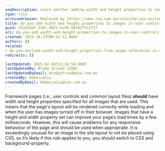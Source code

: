 ```yaml
---
seoDescription: Learn whether adding width and height properties to images in user controls improves load times or impacts responsiveness.
type: rule
archivedreason: Replaced by [https://www.ssw.com.au/rules/do-you-exclude-width-and-height-properties-from-image-references-in-content](/rules/do-you-exclude-width-and-height-properties-from-image-references-in-content)
title: Do you add width and height properties to images in user controls?
guid: 37a314af-230c-4831-bc9b-04fd27fc271f
uri: do-you-add-width-and-height-properties-to-images-in-user-controls
created: 2015-10-13T00:41:12.000Z
authors: []
related:
- do-you-exclude-width-and-height-properties-from-image-references-in-content
redirects: []

lastUpdated: 2025-02-04T12:34:58.000Z
lastUpdatedBy: Brady Stroud [SSW]
lastUpdatedByEmail: bradystroud@ssw.com.au
createdBy: RebeccaLiu
createdByEmail: RebeccaLiu@ssw.com.au
---
```


Framework pages (i.e., user controls and common layout files) **should** have width and height properties specified for all images that are used. This means that the page's layout will be rendered correctly while loading and when the user has images turned off in their browser.
Images that have a height and width property set can improve your page’s load times by a few milliseconds. However, this will cause problems for any responsive behaviour of the page and should be used when appropriate. It is exceedingly unusual for an image in the site layout to not be placed using CSS, so it’s likely if this rule applies to you, you should switch to CSS and background-property.
